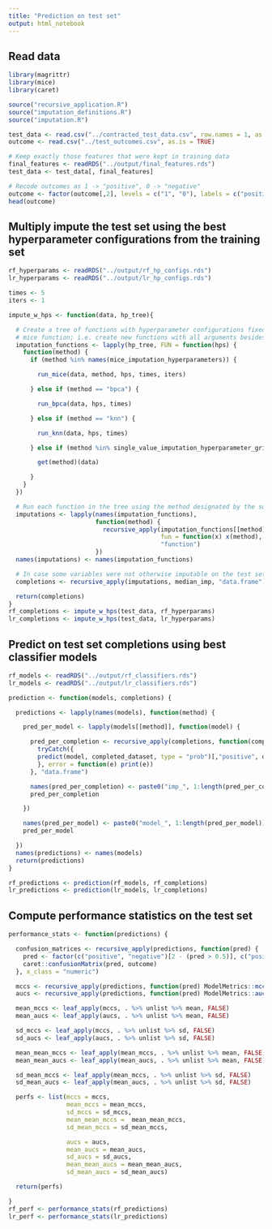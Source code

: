 ```yaml
---
title: "Prediction on test set"
output: html_notebook
---
```


## Read data
```r
library(magrittr)
library(mice)
library(caret)

source("recursive_application.R")
source("imputation_definitions.R")
source("imputation.R")

test_data <- read.csv("../contracted_test_data.csv", row.names = 1, as.is = TRUE)
outcome <- read.csv("../test_outcomes.csv", as.is = TRUE)

# Keep exactly those features that were kept in training data
final_features <- readRDS("../output/final_features.rds")
test_data <- test_data[, final_features]

# Recode outcomes as 1 -> "positive", 0 -> "negative"
outcome <- factor(outcome[,2], levels = c("1", "0"), labels = c("positive", "negative"))
head(outcome)
```

## Multiply impute the test set using the best hyperparameter configurations from the training set
```r
rf_hyperparams <- readRDS("../output/rf_hp_configs.rds")
lr_hyperparams <- readRDS("../output/lr_hp_configs.rds")

times <- 5
iters <- 1

impute_w_hps <- function(data, hp_tree){

  # Create a tree of functions with hyperparameter configurations fixed by currying the
  # mice function; i.e. create new functions with all arguments besides `method` fixed
  imputation_functions <- lapply(hp_tree, FUN = function(hps) {
    function(method) {
      if (method %in% names(mice_imputation_hyperparameters)) {

        run_mice(data, method, hps, times, iters)

      } else if (method == "bpca") {

        run_bpca(data, hps, times)

      } else if (method == "knn") {

        run_knn(data, hps, times)

      } else if (method %in% single_value_imputation_hyperparameter_grids) {

        get(method)(data)

      }
    }
  })

  # Run each function in the tree using the method designated by the subtree
  imputations <- lapply(names(imputation_functions),
                        function(method) {
                          recursive_apply(imputation_functions[[method]],
                                          fun = function(x) x(method),
                                          "function")
                        })
  names(imputations) <- names(imputation_functions)

  # In case some variables were not otherwise imputable on the test set for whatever reason, run median imputation on them.
  completions <- recursive_apply(imputations, median_imp, "data.frame")

  return(completions)
}
rf_completions <- impute_w_hps(test_data, rf_hyperparams)
lr_completions <- impute_w_hps(test_data, lr_hyperparams)
```

## Predict on test set completions using best classifier models
```r
rf_models <- readRDS("../output/rf_classifiers.rds")
lr_models <- readRDS("../output/lr_classifiers.rds")

prediction <- function(models, completions) {

  predictions <- lapply(names(models), function(method) {

    pred_per_model <- lapply(models[[method]], function(model) {

      pred_per_completion <- recursive_apply(completions, function(completed_dataset) {
        tryCatch({
        predict(model, completed_dataset, type = "prob")[,"positive", drop = TRUE]
        }, error = function(e) print(e))
      }, "data.frame")

      names(pred_per_completion) <- paste0("imp_", 1:length(pred_per_completion))
      pred_per_completion

    })

    names(pred_per_model) <- paste0("model_", 1:length(pred_per_model))
    pred_per_model

  })
  names(predictions) <- names(models)
  return(predictions)
}

rf_predictions <- prediction(rf_models, rf_completions)
lr_predictions <- prediction(lr_models, lr_completions)
```

## Compute performance statistics on the test set
```r
performance_stats <- function(predictions) {

  confusion_matrices <- recursive_apply(predictions, function(pred) {
    pred <- factor(c("positive", "negative")[2 - (pred > 0.5)], c("positive", "negative"))
    caret::confusionMatrix(pred, outcome)
  }, x_class = "numeric")

  mccs <- recursive_apply(predictions, function(pred) ModelMetrics::mcc(as.integer(outcome == "positive"), pred, 0.5), x_class = "numeric")
  aucs <- recursive_apply(predictions, function(pred) ModelMetrics::auc(as.integer(outcome == "positive"), pred), x_class = "numeric")

  mean_mccs <- leaf_apply(mccs, . %>% unlist %>% mean, FALSE)
  mean_aucs <- leaf_apply(aucs, . %>% unlist %>% mean, FALSE)

  sd_mccs <- leaf_apply(mccs, . %>% unlist %>% sd, FALSE)
  sd_aucs <- leaf_apply(aucs, . %>% unlist %>% sd, FALSE)

  mean_mean_mccs <- leaf_apply(mean_mccs, . %>% unlist %>% mean, FALSE)
  mean_mean_aucs <- leaf_apply(mean_aucs, . %>% unlist %>% mean, FALSE)

  sd_mean_mccs <- leaf_apply(mean_mccs, . %>% unlist %>% sd, FALSE)
  sd_mean_aucs <- leaf_apply(mean_aucs, . %>% unlist %>% sd, FALSE)

  perfs <- list(mccs = mccs,
                mean_mccs = mean_mccs,
                sd_mccs = sd_mccs,
                mean_mean_mccs =  mean_mean_mccs,
                sd_mean_mccs = sd_mean_mccs,

                aucs = aucs,
                mean_aucs = mean_aucs,
                sd_aucs = sd_aucs,
                mean_mean_aucs = mean_mean_aucs,
                sd_mean_aucs = sd_mean_aucs)

  return(perfs)

}
rf_perf <- performance_stats(rf_predictions)
lr_perf <- performance_stats(lr_predictions)
```